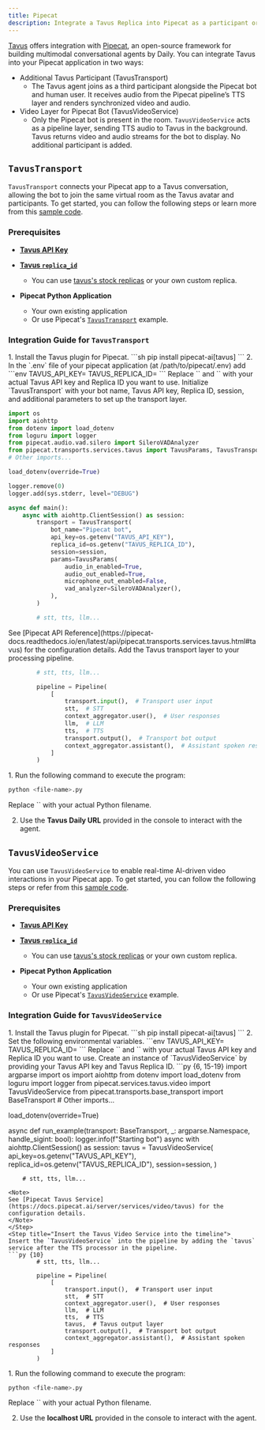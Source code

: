 ```yaml
---
title: Pipecat
description: Integrate a Tavus Replica into Pipecat as a participant or a video feed for the bot.
---
```


[Tavus](https://tavus.io) offers integration with [Pipecat](https://www.pipecat.ai/), an open-source framework for building multimodal conversational agents by Daily. You can integrate Tavus into your Pipecat application in two ways:

- Additional Tavus Participant (TavusTransport)
    - The Tavus agent joins as a third participant alongside the Pipecat bot and human user. It receives audio from the Pipecat pipeline’s TTS layer and renders synchronized video and audio.
- Video Layer for Pipecat Bot (TavusVideoService)
    - Only the Pipecat bot is present in the room. `TavusVideoService` acts as a pipeline layer, sending TTS audio to Tavus in the background. Tavus returns video and audio streams for the bot to display. No additional participant is added.

## `TavusTransport`

`TavusTransport` connects your Pipecat app to a Tavus conversation, allowing the bot to join the same virtual room as the Tavus avatar and participants. To get started, you can follow the following steps or learn more from this [sample code](https://github.com/pipecat-ai/pipecat/blob/main/examples/foundational/21-tavus-transport.py).

### Prerequisites

* [**Tavus API Key**](https://platform.tavus.io/api-keys)

* [**Tavus `replica_id`**](https://platform.tavus.io/replicas)
    - You can use [tavus's stock replicas](https://platform.tavus.io/replicas) or your own custom replica.

* **Pipecat Python Application**
    - Your own existing application
    - Or use Pipecat's [`TavusTransport`](https://github.com/pipecat-ai/pipecat/blob/main/examples/foundational/21-tavus-transport.py) example.


### Integration Guide for `TavusTransport`

<Steps>
<Step title="Step 1: Setup and Authentication">
1. Install the Tavus plugin for Pipecat.
```sh
pip install pipecat-ai[tavus]
```
2. In the `.env` file of your pipecat application (at /path/to/pipecat/.env) add
```env
TAVUS_API_KEY=<your_api_key>
TAVUS_REPLICA_ID=<your_replica_id>
```
<Note>
Replace `<your_api_key>` and `<your_replica_id>` with your actual Tavus API key and Replica ID you want to use.
</Note>
</Step>
<Step title="Step 2: Create the Tavus transport layer">
Initialize `TavusTransport` with your bot name, Tavus API key, Replica ID, session, and additional parameters to set up the transport layer.

```py {6, 16-27}
import os
import aiohttp
from dotenv import load_dotenv
from loguru import logger
from pipecat.audio.vad.silero import SileroVADAnalyzer
from pipecat.transports.services.tavus import TavusParams, TavusTransport
# Other imports...

load_dotenv(override=True)

logger.remove(0)
logger.add(sys.stderr, level="DEBUG")

async def main():
    async with aiohttp.ClientSession() as session:
        transport = TavusTransport(
            bot_name="Pipecat bot",
            api_key=os.getenv("TAVUS_API_KEY"),
            replica_id=os.getenv("TAVUS_REPLICA_ID"),
            session=session,
            params=TavusParams(
                audio_in_enabled=True,
                audio_out_enabled=True,
                microphone_out_enabled=False,
                vad_analyzer=SileroVADAnalyzer(),
            ),
        )

        # stt, tts, llm...
```

<Note>
See [Pipecat API Reference](https://pipecat-docs.readthedocs.io/en/latest/api/pipecat.transports.services.tavus.html#tavus) for the configuration details.
</Note>
</Step>
<Step title="Step 3: Insert the Tavus transport layer into the pipeline">
Add the Tavus transport layer to your processing pipeline.

```py {5, 10}
        # stt, tts, llm...

        pipeline = Pipeline(
            [
                transport.input(),  # Transport user input
                stt,  # STT
                context_aggregator.user(),  # User responses
                llm,  # LLM
                tts,  # TTS
                transport.output(),  # Transport bot output
                context_aggregator.assistant(),  # Assistant spoken responses
            ]
        )
```
</Step>
<Step title="Step 4: Run the program">
1. Run the following command to execute the program:

```sh
python <file-name>.py
```

<Note>
Replace `<file-name>` with your actual Python filename.
</Note>

2. Use the **Tavus Daily URL** provided in the console to interact with the agent.
</Step>
</Steps>

## `TavusVideoService`

You can use `TavusVideoService` to enable real-time AI-driven video interactions in your Pipecat app. To get started, you can follow the following steps or refer from this [sample code](https://github.com/pipecat-ai/pipecat/blob/main/examples/foundational/21a-tavus-video-service.py).

### Prerequisites

* [**Tavus API Key**](https://platform.tavus.io/api-keys)

* [**Tavus `replica_id`**](https://platform.tavus.io/replicas)
    - You can use [tavus's stock replicas](https://platform.tavus.io/replicas) or your own custom replica.

* **Pipecat Python Application**
    - Your own existing application
    - Or use Pipecat's [`TavusVideoService`](https://github.com/pipecat-ai/pipecat/blob/main/examples/foundational/21a-tavus-video-service.py) example.


### Integration Guide for `TavusVideoService`

<Steps>
<Step title="Step 1: Setup and Authentication">
1. Install the Tavus plugin for Pipecat.
```sh
pip install pipecat-ai[tavus]
```
2. Set the following environmental variables.
```env
TAVUS_API_KEY=<your_api_key>
TAVUS_REPLICA_ID=<your_replica_id>
```
<Note>
Replace `<your_api_key>` and `<your_replica_id>` with your actual Tavus API key and Replica ID you want to use.
</Note>
</Step>
<Step title="Step 2: Instantiate the Tavus Video Service">
Create an instance of `TavusVideoService` by providing your Tavus API key and Tavus Replica ID.
```py {6, 15-19}
import argparse
import os
import aiohttp
from dotenv import load_dotenv
from loguru import logger
from pipecat.services.tavus.video import TavusVideoService
from pipecat.transports.base_transport import BaseTransport
# Other imports...

load_dotenv(override=True)

async def run_example(transport: BaseTransport, _: argparse.Namespace, handle_sigint: bool):
    logger.info(f"Starting bot")
    async with aiohttp.ClientSession() as session:
        tavus = TavusVideoService(
            api_key=os.getenv("TAVUS_API_KEY"),
            replica_id=os.getenv("TAVUS_REPLICA_ID"),
            session=session,
        )

        # stt, tts, llm...
```
<Note>
See [Pipecat Tavus Service](https://docs.pipecat.ai/server/services/video/tavus) for the configuration details.
</Note>
</Step>
<Step title="Insert the Tavus Video Service into the timeline">
Insert the `TavusVideoService` into the pipeline by adding the `tavus` service after the TTS processor in the pipeline.
```py {10}
        # stt, tts, llm...

        pipeline = Pipeline(
            [
                transport.input(),  # Transport user input
                stt,  # STT
                context_aggregator.user(),  # User responses
                llm,  # LLM
                tts,  # TTS
                tavus,  # Tavus output layer
                transport.output(),  # Transport bot output
                context_aggregator.assistant(),  # Assistant spoken responses
            ]
        )
```
</Step>
<Step title="Step 4: Run the program">
1. Run the following command to execute the program:

```sh
python <file-name>.py
```

<Note>
Replace `<file-name>` with your actual Python filename.
</Note>

2. Use the **localhost URL** provided in the console to interact with the agent.
</Step>
</Steps>